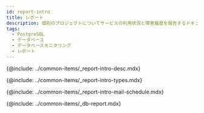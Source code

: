 ```yaml
---
id: report-intro
title: レポート
description: 個別のプロジェクトについてサービスの利用状況と障害履歴を報告するドキュメントについて説明します。
tags:
  - PostgreSQL
  - データベース
  - データベースモニタリング
  - レポート
---
```



<Note product='PostgreSQL' link='../postgresql-v1/report-intro' />

<!-- 概要 -->

{@include: ../common-items/_report-intro-desc.mdx}

<!-- ## レポートの種類 -->

{@include: ../common-items/_report-intro-types.mdx}

<!-- ## メール送信予約 -->

{@include: ../common-items/_report-intro-mail-schedule.mdx} 

{@include: ../common-items/_db-report.mdx}
